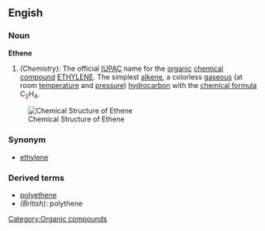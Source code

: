 ==Engish==

===Noun===
'''Ethene'''
#''(Chemistry):'' The official [[IUPAC]] name for the [[organic]] [[chemical]] [[compound]] [[Ethylene|ETHYLENE]].  The simplest [[alkene]], a colorless [[gaseous]] (at room [[temperature]] and [[pressure]]) [[hydrocarbon]] with the [[chemical formula]] C<sub>2</sub>H<sub>4</sub>.

[[Image:Ethene.png|frame|right|Chemical Structure of Ethene]]

===Synonym===

*[[ethylene]]

===Derived terms===
*[[polyethene]]
*''(British)'': polythene

[[Category:Organic compounds]]